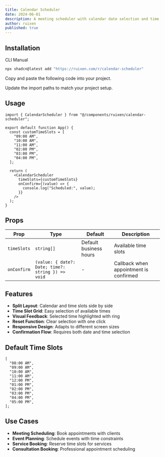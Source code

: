 ```yaml
---
title: Calendar Scheduler
date: 2024-06-01
description: A meeting scheduler with calendar date selection and time slot picker
author: ruixen
published: true
---
```


<ComponentPreview name="calendar-scheduler-demo" />

## Installation

<Tabs defaultValue="cli">

<TabsList>
  <TabsTrigger value="cli">CLI</TabsTrigger>
  <TabsTrigger value="manual">Manual</TabsTrigger>
</TabsList>
<TabsContent value="cli">

```bash
npx shadcn@latest add "https://ruixen.com/r/calendar-scheduler"
```

</TabsContent>

<TabsContent value="manual">

<Steps>

<Step>Copy and paste the following code into your project.</Step>

<ComponentSource name="calendar-scheduler" />

<Step>Update the import paths to match your project setup.</Step>

</Steps>

</TabsContent>

</Tabs>

## Usage

```tsx
import { CalendarScheduler } from "@/components/ruixen/calendar-scheduler";

export default function App() {
  const customTimeSlots = [
    "09:00 AM",
    "10:00 AM",
    "11:00 AM",
    "02:00 PM",
    "03:00 PM",
    "04:00 PM",
  ];

  return (
    <CalendarScheduler
      timeSlots={customTimeSlots}
      onConfirm={(value) => {
        console.log("Scheduled:", value);
      }}
    />
  );
}
```

## Props

| Prop        | Type                                              | Default                | Description                            |
| ----------- | ------------------------------------------------- | ---------------------- | -------------------------------------- |
| `timeSlots` | `string[]`                                        | Default business hours | Available time slots                   |
| `onConfirm` | `(value: { date?: Date; time?: string }) => void` | -                      | Callback when appointment is confirmed |

## Features

- **Split Layout**: Calendar and time slots side by side
- **Time Slot Grid**: Easy selection of available times
- **Visual Feedback**: Selected time highlighted with ring
- **Reset Function**: Clear selection with one click
- **Responsive Design**: Adapts to different screen sizes
- **Confirmation Flow**: Requires both date and time selection

## Default Time Slots

```tsx
[
  "08:00 AM",
  "09:00 AM",
  "10:00 AM",
  "11:00 AM",
  "12:00 PM",
  "01:00 PM",
  "02:00 PM",
  "03:00 PM",
  "04:00 PM",
  "05:00 PM",
];
```

## Use Cases

- **Meeting Scheduling**: Book appointments with clients
- **Event Planning**: Schedule events with time constraints
- **Service Booking**: Reserve time slots for services
- **Consultation Booking**: Professional appointment scheduling
